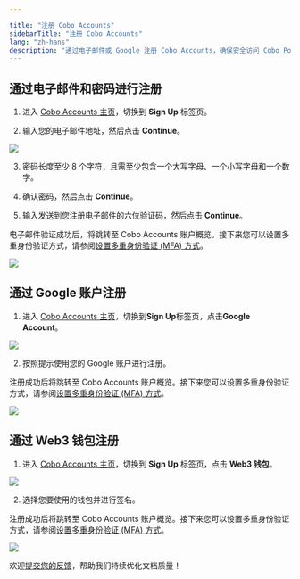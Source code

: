 ```yaml
---

title: "注册 Cobo Accounts"
sidebarTitle: "注册 Cobo Accounts"
lang: "zh-hans"
description: "通过电子邮件或 Google 注册 Cobo Accounts，确保安全访问 Cobo Portal 的各类产品。"
---
```

## 通过电子邮件和密码进行注册

1. 进入 [Cobo Accounts 主页](https://accounts.cobo.com/)，切换到 **Sign Up** 标签页。

2. 输入您的电子邮件地址，然后点击 **Continue**。

<img src="/cn/images/cobo-accounts/mLmux5N6lIagFO8CxPmbvSCyEGL7w8RcN1UhLSu_afDz1KAEZrQ95Q-JeRA5oaPtWWY0RUZHH1YWcZqSberce8r_XgTaxyWdjHcl3J5xG2YFQQdZmLCECK1o8QQM_80B_Gn9PW55zXc8m-khYztVe8Q.png" className="screenshot_modal"/>

3. 密码长度至少 8 个字符，且需至少包含一个大写字母、一个小写字母和一个数字。

4. 确认密码，然后点击 **Continue**。

5. 输入发送到您注册电子邮件的六位验证码，然后点击 **Continue**。

电子邮件验证成功后，将跳转至 Cobo Accounts 账户概览。接下来您可以设置多重身份验证方式，请参阅[设置多重身份验证 (MFA) 方式](/cn/accounts/set-up-mfa)。

<img src="/cn/images/cobo-accounts/lmj06pNK0IJPiSdTVKbGmNoeMQ-4mlCwbxTAhgxbHFOVAg1OJUznbSp6Tofbykm1MQBA1EVZaVctKyfBYheE-8TZfe8UkZ41dwO6nx6F9-vVYl5BQeO-P3u-yOaniN6p5_uw1Y91dSNosfu-zKCT3ko.svg" className="screenshot_full_screen"/>


## 通过 Google 账户注册

1. 进入 [Cobo Accounts 主页](https://accounts.cobo.com/)，切换到**Sign Up**标签页，点击**Google Account**。

<img src="/cn/images/cobo-accounts/mLmux5N6lIagFO8CxPmbvSCyEGL7w8RcN1UhLSu_afDz1KAEZrQ95Q-JeRA5oaPtWWY0RUZHH1YWcZqSberce8r_XgTaxyWdjHcl3J5xG2YFQQdZmLCECK1o8QQM_80B_Gn9PW55zXc8m-khYztVe8Q.png" className="screenshot_modal"/>

2. 按照提示使用您的 Google 账户进行注册。

注册成功后将跳转至 Cobo Accounts 账户概览。接下来您可以设置多重身份验证方式，请参阅[设置多重身份验证 (MFA) 方式](/cn/accounts/set-up-mfa)。

<img src="/cn/images/cobo-accounts/lmj06pNK0IJPiSdTVKbGmNoeMQ-4mlCwbxTAhgxbHFOVAg1OJUznbSp6Tofbykm1MQBA1EVZaVctKyfBYheE-8TZfe8UkZ41dwO6nx6F9-vVYl5BQeO-P3u-yOaniN6p5_uw1Y91dSNosfu-zKCT3ko.svg" className="screenshot_full_screen"/>

## 通过 Web3 钱包注册

1. 进入 [Cobo Accounts 主页](https://accounts.cobo.com/)，切换到 **Sign Up** 标签页，点击 **Web3 钱包**。

<img src="/cn/images/cobo-accounts/mLmux5N6lIagFO8CxPmbvSCyEGL7w8RcN1UhLSu_afDz1KAEZrQ95Q-JeRA5oaPtWWY0RUZHH1YWcZqSberce8r_XgTaxyWdjHcl3J5xG2YFQQdZmLCECK1o8QQM_80B_Gn9PW55zXc8m-khYztVe8Q.png" className="screenshot_modal"/>

2. 选择您要使用的钱包并进行签名。

注册成功后将跳转至 Cobo Accounts 账户概览。接下来您可以设置多重身份验证方式，请参阅[设置多重身份验证 (MFA) 方式](/cn/accounts/set-up-mfa)。

<img src="/cn/images/cobo-accounts/lmj06pNK0IJPiSdTVKbGmNoeMQ-4mlCwbxTAhgxbHFOVAg1OJUznbSp6Tofbykm1MQBA1EVZaVctKyfBYheE-8TZfe8UkZ41dwO6nx6F9-vVYl5BQeO-P3u-yOaniN6p5_uw1Y91dSNosfu-zKCT3ko.svg" className="screenshot_full_screen"/>

<Tip>欢迎[提交您的反馈](https://forms.zohopublic.com/cobo/form/DocumentFeedbackForm/formperma/QvLOhxJv1_JMsJ-1dleZ8Itb_7rzN-LtgvsDdxosoVI?referrername=manuals)，帮助我们持续优化文档质量！</Tip>